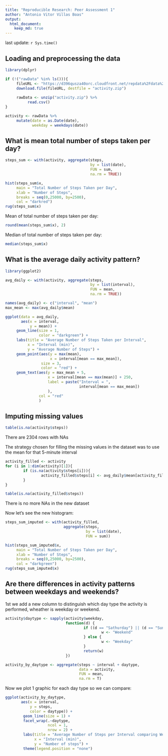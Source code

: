 ```yaml
---
title: "Reproducible Research: Peer Assessment 1"
author: "Antonio Vitor Villas Boas"
output: 
  html_document:
    keep_md: true
---
```

last update: `r Sys.time()`  

## Loading and preprocessing the data

```r
library(dplyr)

if (!("rawData" %in% ls())){
     fileURL <- "https://d396qusza40orc.cloudfront.net/repdata%2Fdata%2Factivity.zip"
     download.file(fileURL, destfile = "activity.zip")
     
     rawData <- unzip("activity.zip") %>%
          read.csv()
}

activity <- rawData %>%
     mutate(date = as.Date(date),
            weekday = weekdays(date))
```

## What is mean total number of steps taken per day?

```r
steps_sum <- with(activity, aggregate(steps, 
                                      by = list(date),
                                      FUN = sum,
                                      na.rm = TRUE))

hist(steps_sum$x,
     main = "Total Number of Steps Taken per Day",
     xlab = "Number of Steps",
     breaks = seq(0,25000, by=2500),
     col = "darkred")
rug(steps_sum$x)
```

Mean of total number of steps taken per day:

```r
round(mean(steps_sum$x), 2)
```

Median of total number of steps taken per day:

```r
median(steps_sum$x)
```

## What is the average daily activity pattern?
```r
library(ggplot2)

avg_daily <- with(activity, aggregate(steps, 
                                      by = list(interval),
                                      FUN = mean,
                                      na.rm = TRUE))

names(avg_daily) <- c("interval", "mean")
max_mean <- max(avg_daily$mean)

ggplot(data = avg_daily,
       aes(x = interval,
           y = mean)) + 
     geom_line(size = 1,
               color = "darkgreen") +
     labs(title = "Average Number of Steps Taken per Interval",
          x = "Interval (min)",
          y = "Average Number of Steps") +
     geom_point(aes(y = max(mean),
                    x = interval[mean == max_mean]),
                size = 3,
                color = "red") +
     geom_text(aes(y = max_mean + 5,
                   x = interval[mean == max(mean)] + 250,
                   label = paste("Interval = ", 
                                 interval[mean == max_mean])
                   ),
               col = "red"
               )
```

## Imputing missing values

```r
table(is.na(activity$steps))
```
There are 2304 rows with NAs

The strategy chosen for filling the missing values in the dataset was to use the mean for that 5-minute interval

```r
activity_filled <- activity
for (i in 1:dim(activity)[1]){
        if (is.na(activity$steps[i])){
                activity_filled$steps[i] <- avg_daily$mean[activity_filled$interval[i] == avg_daily$interval]
        }
}

table(is.na(activity_filled$steps))
```

There is no more NAs in the new dataset  

Now let's see the new histogram:

```r
steps_sum_imputed <- with(activity_filled, 
                          aggregate(steps,
                                    by = list(date),
                                    FUN = sum))

hist(steps_sum_imputed$x,
     main = "Total Number of Steps Taken per Day",
     xlab = "Number of Steps",
     breaks = seq(0,25000, by=2500),
     col = "darkgreen")
rug(steps_sum_imputed$x)
```

## Are there differences in activity patterns between weekdays and weekends?

1st we add a new column to distinguish which day type the activity is performed, wheather is weekday or weekend.

```r
activity$daytype <- sapply(activity$weekday,
                           function(d) {
                                   if ((d == "Sathurday") || (d == "Sunday")){
                                           w <- "Weekend"
                                   } else {
                                           w <- "Weekday"
                                   }
                                   return(w)
                           })

activity_by_daytype <- aggregate(steps ~ interval + daytype,
                                 data = activity,
                                 FUN = mean,
                                 na.rm = T)
```

Now we plot 1 graphic for each day type so we can compare:

```r
ggplot(activity_by_daytype,
       aes(x = interval,
           y = steps,
           color = daytype)) +
        geom_line(size = 1) +
        facet_wrap(.~daytype,
                   ncol = 1,
                   nrow = 2) +
        labs(title = "Average Number of Steps per Interval comparing Weekday and Weekends",
             x = "Interval (min)",
             y = "Number of steps") +
        theme(legend.position = "none")
```
